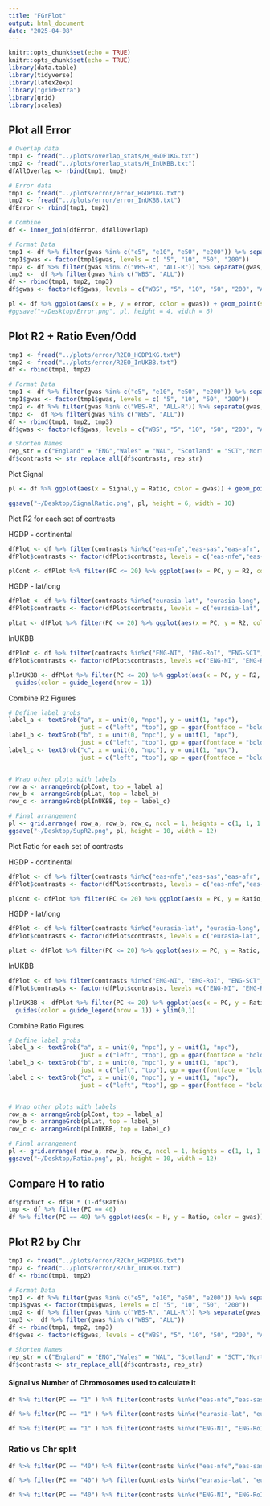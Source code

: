 ```yaml
---
title: "FGrPlot"
output: html_document
date: "2025-04-08"
---
```


```r
knitr::opts_chunk$set(echo = TRUE)
knitr::opts_chunk$set(echo = TRUE)
library(data.table)
library(tidyverse)
library(latex2exp)
library("gridExtra")
library(grid)
library(scales)
```


## Plot all Error 

```r
# Overlap data
tmp1 <- fread("../plots/overlap_stats/H_HGDP1KG.txt")
tmp2 <- fread("../plots/overlap_stats/H_InUKBB.txt")
dfAllOverlap <- rbind(tmp1, tmp2)

# Error data
tmp1 <- fread("../plots/error/error_HGDP1KG.txt")
tmp2 <- fread("../plots/error/error_InUKBB.txt")
dfError <- rbind(tmp1, tmp2)

# Combine
df <- inner_join(dfError, dfAllOverlap)

# Format Data
tmp1 <- df %>% filter(gwas %in% c("e5", "e10", "e50", "e200")) %>% separate(gwas, into = c("tmp", "gwas"), sep = "e") %>% select(-tmp)
tmp1$gwas <- factor(tmp1$gwas, levels = c( "5", "10", "50", "200")) 
tmp2 <- df %>% filter(gwas %in% c("WBS-R", "ALL-R")) %>% separate(gwas, into = c("gwas", "tmp"), sep = "-") %>% select(-tmp)
tmp3 <-  df %>% filter(gwas %in% c("WBS", "ALL"))
df <- rbind(tmp1, tmp2, tmp3)
df$gwas <- factor(df$gwas, levels = c("WBS", "5", "10", "50", "200", "ALL"))
```

```r
pl <- df %>% ggplot(aes(x = H, y = error, color = gwas)) + geom_point(size = 2) + scale_x_log10() + scale_y_log10() + xlab(TeX("Proportion of variance explained ($\\hat{H}$)")) + ylab(TeX("Error ($\\hat{e}_{f}$)")) + theme_bw(base_size = 12) + scale_color_manual(values = c("orchid1","purple1", "darkorange", "skyblue2", "seagreen", "seagreen1"), labels = c(expression("WBS"),expression(5 * epsilon), expression(10 * epsilon),expression(50 * epsilon),expression(200 * epsilon), expression("ALL")))  + theme(panel.grid.minor = element_line(linetype = "dashed")) +  guides(color = guide_legend(title = "GWAS", label = scales::label_parse()))
#ggsave("~/Desktop/Error.png", pl, height = 4, width = 6)
```

## Plot R2 + Ratio Even/Odd

```r
tmp1 <- fread("../plots/error/R2EO_HGDP1KG.txt")
tmp2 <- fread("../plots/error/R2EO_InUKBB.txt")
df <- rbind(tmp1, tmp2)

# Format Data
tmp1 <- df %>% filter(gwas %in% c("e5", "e10", "e50", "e200")) %>% separate(gwas, into = c("tmp", "gwas"), sep = "e") %>% select(-tmp)
tmp1$gwas <- factor(tmp1$gwas, levels = c( "5", "10", "50", "200")) 
tmp2 <- df %>% filter(gwas %in% c("WBS-R", "ALL-R")) %>% separate(gwas, into = c("gwas", "tmp"), sep = "-") %>% select(-tmp)
tmp3 <-  df %>% filter(gwas %in% c("WBS", "ALL"))
df <- rbind(tmp1, tmp2, tmp3)
df$gwas <- factor(df$gwas, levels = c("WBS", "5", "10", "50", "200", "ALL"))

# Shorten Names
rep_str = c("England" = "ENG","Wales" = "WAL", "Scotland" = "SCT","NorthernIreland" = "NI","RepublicOfIrelend" = "RoI" )
df$contrasts <- str_replace_all(df$contrasts, rep_str)
```

Plot Signal 
```r
pl <- df %>% ggplot(aes(x = Signal,y = Ratio, color = gwas)) + geom_point() + scale_color_manual(values = c("orchid1","purple1", "darkorange", "skyblue2", "seagreen", "seagreen1"), labels = c(expression("WBS"),expression(5 * epsilon), expression(10 * epsilon),expression(50 * epsilon),expression(200 * epsilon), expression("ALL"))) + geom_hline(yintercept = 1, color = "red", linetype = "dashed") + geom_hline(yintercept = 0, color = "red", linetype = "dashed") + geom_vline(xintercept = 0, color = "red", linetype = "dashed") + theme_bw(base_size = 12) + theme(panel.grid.minor = element_line(linetype = "dashed")) +  guides(color = guide_legend(title = "GWAS", label = scales::label_parse())) +  xlab(TeX("Signal ($\\hat{\\gamma}_{f}$)")) + ylab(TeX("Signal captured by PCs ($V_{k}$)"))

ggsave("~/Desktop/SignalRatio.png", pl, height = 6, width = 10)
```

Plot R2 for each set of contrasts

HGDP - continental 
```r
dfPlot <- df %>% filter(contrasts %in%c("eas-nfe","eas-sas","eas-afr", "eas-amr", "nfe-sas","nfe-afr", "nfe-amr","sas-afr", "sas-amr", "afr-amr"))
dfPlot$contrasts <- factor(dfPlot$contrasts, levels = c("eas-nfe","eas-sas","eas-afr", "eas-amr", "nfe-sas","nfe-afr", "nfe-amr","sas-afr", "sas-amr", "afr-amr"))  

plCont <- dfPlot %>% filter(PC <= 20) %>% ggplot(aes(x = PC, y = R2, color = gwas)) + geom_point() + geom_line() + facet_wrap(~contrasts, nrow = 1) + geom_hline(aes(yintercept = Signal, color = gwas), linetype = "dashed") + theme_bw(base_size = 10) + scale_color_manual(values = c("orchid1","purple1", "darkorange", "skyblue2", "seagreen", "seagreen1"), name= TeX("Sampling distance ($\\epsilon$)")) + theme( legend.position = "none", strip.background=element_rect(colour="black",fill="white"), axis.text.x = element_text(size = 10)) + xlab("PC") + ylab(TeX("Variance captured by PCs ($R^2_{k}$)"))
```

HGDP - lat/long 
```r
dfPlot <- df %>% filter(contrasts %in%c("eurasia-lat", "eurasia-long", "eur-lat", "eur-long", "sdi-eur"))
dfPlot$contrasts <- factor(dfPlot$contrasts, levels = c("eurasia-lat", "eurasia-long","eur-lat", "eur-long", "sdi-eur"))

plLat <- dfPlot %>% filter(PC <= 20) %>% ggplot(aes(x = PC, y = R2, color = gwas)) + geom_point() + geom_line() + facet_wrap(~contrasts, nrow = 1) + geom_hline(aes(yintercept = Signal, color = gwas), linetype = "dashed") + theme_bw(base_size = 10) + scale_color_manual(values = c("orchid1","purple1", "darkorange", "skyblue2", "seagreen", "seagreen1"), name= TeX("Sampling distance ($\\epsilon$)")) + theme( legend.position = "none", strip.background=element_rect(colour="black",fill="white"), axis.text.x = element_text(size = 10)) + xlab("PC") + ylab(TeX("Variance captured by PCs ($R^2_{k}$)"))
```

InUKBB 
```r
dfPlot <- df %>% filter(contrasts %in%c("ENG-NI", "ENG-RoI", "ENG-SCT", "ENG-WAL", "NI-RoI", "NI-SCT", "NI-WAL", "RoI-SCT", "RoI-WAL", "SCT-WAL"))
dfPlot$contrasts <- factor(dfPlot$contrasts, levels =c("ENG-NI", "ENG-RoI", "ENG-SCT", "ENG-WAL", "NI-RoI", "NI-SCT", "NI-WAL", "RoI-SCT", "RoI-WAL", "SCT-WAL"))  

plInUKBB <- dfPlot %>% filter(PC <= 20) %>% ggplot(aes(x = PC, y = R2, color = gwas)) + geom_point() + geom_line() + facet_wrap(~contrasts, nrow = 1) + geom_hline(aes(yintercept = Signal, color = gwas), linetype = "dashed") + theme_bw(base_size = 10) + scale_color_manual(values = c("orchid1","purple1", "darkorange", "skyblue2", "seagreen", "seagreen1"), name= TeX("GWAS"),  labels = c(expression("WBS"),expression(5 * epsilon), expression(10 * epsilon),expression(50 * epsilon),expression(200 * epsilon), expression("ALL"))) + theme( legend.position = "bottom", strip.background=element_rect(colour="black",fill="white"), axis.text.x = element_text(size = 10)) + xlab("PC") + ylab(TeX("Variance captured by PCs ($R^2_{k}$)")) + ylim(0,1) +
  guides(color = guide_legend(nrow = 1))
```

Combine R2 Figures 
```r
# Define label grobs
label_a <- textGrob("a", x = unit(0, "npc"), y = unit(1, "npc"),
                    just = c("left", "top"), gp = gpar(fontface = "bold", fontsize = 14))
label_b <- textGrob("b", x = unit(0, "npc"), y = unit(1, "npc"),
                    just = c("left", "top"), gp = gpar(fontface = "bold", fontsize = 14))
label_c <- textGrob("c", x = unit(0, "npc"), y = unit(1, "npc"),
                    just = c("left", "top"), gp = gpar(fontface = "bold", fontsize = 14))


# Wrap other plots with labels
row_a <- arrangeGrob(plCont, top = label_a)
row_b <- arrangeGrob(plLat, top = label_b)
row_c <- arrangeGrob(plInUKBB, top = label_c)

# Final arrangement
pl <- grid.arrange( row_a, row_b, row_c, ncol = 1, heights = c(1, 1, 1.3))
ggsave("~/Desktop/SupR2.png", pl, height = 10, width = 12)
```


Plot Ratio for each set of contrasts

HGDP - continental 
```r
dfPlot <- df %>% filter(contrasts %in%c("eas-nfe","eas-sas","eas-afr", "eas-amr", "nfe-sas","nfe-afr", "nfe-amr","sas-afr", "sas-amr", "afr-amr"))
dfPlot$contrasts <- factor(dfPlot$contrasts, levels = c("eas-nfe","eas-sas","eas-afr", "eas-amr", "nfe-sas","nfe-afr", "nfe-amr","sas-afr", "sas-amr", "afr-amr"))  

plCont <- dfPlot %>% filter(PC <= 20) %>% ggplot(aes(x = PC, y = Ratio, color = gwas)) + geom_point() + geom_line() + facet_wrap(~contrasts, nrow = 1) + geom_hline(yintercept = 1, color = "red", linetype = "dashed") + theme_bw(base_size = 10) + scale_color_manual(values = c("orchid1","purple1", "darkorange", "skyblue2", "seagreen", "seagreen1"), name= TeX("Sampling distance ($\\epsilon$)")) + theme( legend.position = "none", strip.background=element_rect(colour="black",fill="white"), axis.text.x = element_text(size = 10)) + xlab("PC") + ylab(TeX("Fraction of signal captured PCs ($V_{k}$)"))
```

HGDP - lat/long 
```r
dfPlot <- df %>% filter(contrasts %in%c("eurasia-lat", "eurasia-long", "eur-lat", "eur-long", "sdi-eur"))
dfPlot$contrasts <- factor(dfPlot$contrasts, levels = c("eurasia-lat", "eurasia-long","eur-lat", "eur-long", "sdi-eur"))

plLat <- dfPlot %>% filter(PC <= 20) %>% ggplot(aes(x = PC, y = Ratio, color = gwas)) + geom_point() + geom_line() + facet_wrap(~contrasts, nrow = 1) + geom_hline(yintercept = 1, color = "red", linetype = "dashed") + theme_bw(base_size = 10) + scale_color_manual(values = c("orchid1","purple1", "darkorange", "skyblue2", "seagreen", "seagreen1"), name= TeX("Sampling distance ($\\epsilon$)")) + theme( legend.position = "none", strip.background=element_rect(colour="black",fill="white"), axis.text.x = element_text(size = 10)) + xlab("PC") + ylab(TeX("Fraction of signal captured PCs ($V_{k}$)")) 
```


InUKBB 
```r
dfPlot <- df %>% filter(contrasts %in%c("ENG-NI", "ENG-RoI", "ENG-SCT", "ENG-WAL", "NI-RoI", "NI-SCT", "NI-WAL", "RoI-SCT", "RoI-WAL", "SCT-WAL"))
dfPlot$contrasts <- factor(dfPlot$contrasts, levels =c("ENG-NI", "ENG-RoI", "ENG-SCT", "ENG-WAL", "NI-RoI", "NI-SCT", "NI-WAL", "RoI-SCT", "RoI-WAL", "SCT-WAL"))  

plInUKBB <- dfPlot %>% filter(PC <= 20) %>% ggplot(aes(x = PC, y = Ratio, color = gwas)) + geom_point() + geom_line() + facet_wrap(~contrasts, nrow = 1) + geom_hline(yintercept = 1, color = "red", linetype = "dashed") + theme_bw(base_size = 10) + scale_color_manual(values = c("orchid1","purple1", "darkorange", "skyblue2", "seagreen", "seagreen1"), name= TeX("GWAS")) + theme( legend.position = "bottom", strip.background=element_rect(colour="black",fill="white"), axis.text.x = element_text(size = 10)) + xlab("PC") + ylab(TeX("Fraction of signal captured PCs ($V_{k}$)")) +
  guides(color = guide_legend(nrow = 1)) + ylim(0,1)
```

Combine Ratio Figures 
```r
# Define label grobs
label_a <- textGrob("a", x = unit(0, "npc"), y = unit(1, "npc"),
                    just = c("left", "top"), gp = gpar(fontface = "bold", fontsize = 14))
label_b <- textGrob("b", x = unit(0, "npc"), y = unit(1, "npc"),
                    just = c("left", "top"), gp = gpar(fontface = "bold", fontsize = 14))
label_c <- textGrob("c", x = unit(0, "npc"), y = unit(1, "npc"),
                    just = c("left", "top"), gp = gpar(fontface = "bold", fontsize = 14))


# Wrap other plots with labels
row_a <- arrangeGrob(plCont, top = label_a)
row_b <- arrangeGrob(plLat, top = label_b)
row_c <- arrangeGrob(plInUKBB, top = label_c)

# Final arrangement
pl <- grid.arrange( row_a, row_b, row_c, ncol = 1, heights = c(1, 1, 1.3))
ggsave("~/Desktop/Ratio.png", pl, height = 10, width = 12)
```
## Compare H to ratio


```r
df$product <- df$H * (1-df$Ratio)
tmp <- df %>% filter(PC == 40)
df %>% filter(PC == 40) %>% ggplot(aes(x = H, y = Ratio, color = gwas)) + geom_point() + scale_x_log10() 
```



## Plot R2 by Chr 

```r
tmp1 <- fread("../plots/error/R2Chr_HGDP1KG.txt")
tmp2 <- fread("../plots/error/R2Chr_InUKBB.txt")
df <- rbind(tmp1, tmp2)

# Format Data
tmp1 <- df %>% filter(gwas %in% c("e5", "e10", "e50", "e200")) %>% separate(gwas, into = c("tmp", "gwas"), sep = "e") %>% select(-tmp)
tmp1$gwas <- factor(tmp1$gwas, levels = c( "5", "10", "50", "200")) 
tmp2 <- df %>% filter(gwas %in% c("WBS-R", "ALL-R")) %>% separate(gwas, into = c("gwas", "tmp"), sep = "-") %>% select(-tmp)
tmp3 <-  df %>% filter(gwas %in% c("WBS", "ALL"))
df <- rbind(tmp1, tmp2, tmp3)
df$gwas <- factor(df$gwas, levels = c("WBS", "5", "10", "50", "200", "ALL"))

# Shorten Names
rep_str = c("England" = "ENG","Wales" = "WAL", "Scotland" = "SCT","NorthernIreland" = "NI","RepublicOfIrelend" = "RoI" )
df$contrasts <- str_replace_all(df$contrasts, rep_str)
```

#### Signal vs Number of Chromosomes used to calculate it 

```r
df %>% filter(PC == "1" ) %>% filter(contrasts %in%c("eas-nfe","eas-sas","eas-afr", "eas-amr", "nfe-sas","nfe-afr", "nfe-amr","sas-afr", "sas-amr", "afr-amr")) %>% mutate("FGr_chrs" = 22 - pca_chrs) %>% ggplot(aes(x = pca_chrs, y = Signal, color = gwas)) + geom_point() + facet_wrap(~contrasts)
```


```r
df %>% filter(PC == "1" ) %>% filter(contrasts %in%c("eurasia-lat", "eurasia-long", "eur-lat", "eur-long", "sdi-eur")) %>% mutate("FGr_chrs" = 22 - pca_chrs) %>% ggplot(aes(x = pca_chrs, y = Signal, color = gwas)) + geom_point() + facet_wrap(~contrasts)
```


```r
df %>% filter(PC == "1" ) %>% filter(contrasts %in%c("ENG-NI", "ENG-RoI", "ENG-SCT", "ENG-WAL", "NI-RoI", "NI-SCT", "NI-WAL", "RoI-SCT", "RoI-WAL", "SCT-WAL")) %>% mutate("FGr_chrs" = 22 - pca_chrs) %>% ggplot(aes(x = pca_chrs, y = Signal, color = gwas)) + geom_point() + facet_wrap(~contrasts)
```

### Ratio vs Chr split


```r
df %>% filter(PC == "40") %>% filter(contrasts %in%c("eas-nfe","eas-sas","eas-afr", "eas-amr", "nfe-sas","nfe-afr", "nfe-amr","sas-afr", "sas-amr", "afr-amr")) %>% mutate("FGr_chrs" = 22 - pca_chrs) %>% ggplot(aes(x = pca_chrs, y = Ratio, color = gwas)) + geom_point() + facet_wrap(~contrasts) + ylim(0,1)
```

```r
df %>% filter(PC == "40") %>% filter(contrasts %in%c("eurasia-lat", "eurasia-long", "eur-lat", "eur-long", "sdi-eur")) %>% mutate("FGr_chrs" = 22 - pca_chrs) %>% ggplot(aes(x = pca_chrs, y = Ratio, color = gwas)) + geom_point() + facet_wrap(~contrasts) 
```


```r
df %>% filter(PC == "40") %>% filter(contrasts %in%c("ENG-NI", "ENG-RoI", "ENG-SCT", "ENG-WAL", "NI-RoI", "NI-SCT", "NI-WAL", "RoI-SCT", "RoI-WAL", "SCT-WAL")) %>% mutate("FGr_chrs" = 22 - pca_chrs) %>% ggplot(aes(x = pca_chrs, y = Ratio, color = gwas)) + geom_point() + facet_wrap(~contrasts)
```


